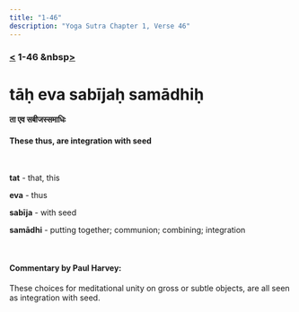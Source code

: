 ```yaml
---
title: "1-46"
description: "Yoga Sutra Chapter 1, Verse 46"
---
```


### [<](/Chapter-1/1-45) 1-46 &nbsp[>](/Chapter-1/1-47/)

# tāḥ eva sabījaḥ samādhiḥ

#### ता एव सबीजस्समाधिः

#### These thus, are integration with seed

<br />

**tat** - that, this <br />

**eva** - thus <br />

**sabīja** - with seed <br />

**samādhi** - putting together; communion; combining; integration <br />

<br />

#### Commentary by Paul Harvey:

These choices for meditational unity on gross or subtle objects,
are all seen as integration with seed.

<br />
